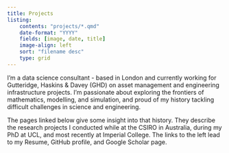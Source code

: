 ```yaml
---
title: Projects
listing:
    contents: "projects/*.qmd"
    date-format: "YYYY"
    fields: [image, date, title]
    image-align: left
    sort: "filename desc"
    type: grid
---
```


I'm a data science consultant - based in London and currently working for Gutteridge, Haskins & Davey (GHD) on asset management and engineering infrastructure projects. I'm passionate about exploring the frontiers of mathematics, modelling, and simulation, and proud of my history tackling difficult challenges in science and engineering.

The pages linked below give some insight into that history. They describe the research projects I conducted while at the CSIRO in Australia, during my PhD at UCL, and most recently at Imperial College. The links to the left lead to my Resume, GitHub profile, and Google Scholar page.
